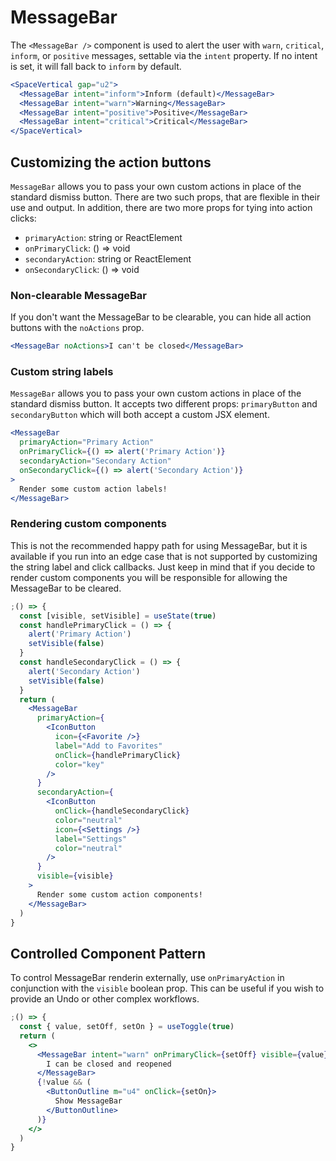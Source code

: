 
<Meta component={MessageBar} title="Docs/Components/Content/MessageBar" />

# MessageBar

The `<MessageBar />` component is used to alert the user with `warn`, `critical`, `inform`, or `positive` messages, settable via the `intent` property. If no intent is set, it will fall back to `inform` by default.

```jsx
<SpaceVertical gap="u2">
  <MessageBar intent="inform">Inform (default)</MessageBar>
  <MessageBar intent="warn">Warning</MessageBar>
  <MessageBar intent="positive">Positive</MessageBar>
  <MessageBar intent="critical">Critical</MessageBar>
</SpaceVertical>
```

## Customizing the action buttons

`MessageBar` allows you to pass your own custom actions in place of the standard dismiss button. There are two such props, that are flexible in their use and output. In addition, there are two more props for tying into action clicks:

- `primaryAction`: string or ReactElement
- `onPrimaryClick`: () => void
- `secondaryAction`: string or ReactElement
- `onSecondaryClick`: () => void

### Non-clearable MessageBar

If you don't want the MessageBar to be clearable, you can hide all action buttons with the `noActions` prop.

```jsx
<MessageBar noActions>I can't be closed</MessageBar>
```

### Custom string labels

`MessageBar` allows you to pass your own custom actions in place of the standard dismiss button. It accepts two different props: `primaryButton` and `secondaryButton` which will both accept a custom JSX element.

```jsx
<MessageBar
  primaryAction="Primary Action"
  onPrimaryClick={() => alert('Primary Action')}
  secondaryAction="Secondary Action"
  onSecondaryClick={() => alert('Secondary Action')}
>
  Render some custom action labels!
</MessageBar>
```

### Rendering custom components

This is not the recommended happy path for using MessageBar, but it is available if you run into an edge case that is not supported by customizing the string label and click callbacks. Just keep in mind that if you decide to render custom components you will be responsible for allowing the MessageBar to be cleared.

```jsx
;() => {
  const [visible, setVisible] = useState(true)
  const handlePrimaryClick = () => {
    alert('Primary Action')
    setVisible(false)
  }
  const handleSecondaryClick = () => {
    alert('Secondary Action')
    setVisible(false)
  }
  return (
    <MessageBar
      primaryAction={
        <IconButton
          icon={<Favorite />}
          label="Add to Favorites"
          onClick={handlePrimaryClick}
          color="key"
        />
      }
      secondaryAction={
        <IconButton
          onClick={handleSecondaryClick}
          color="neutral"
          icon={<Settings />}
          label="Settings"
          color="neutral"
        />
      }
      visible={visible}
    >
      Render some custom action components!
    </MessageBar>
  )
}
```

## Controlled Component Pattern

To control MessageBar renderin externally, use `onPrimaryAction` in conjunction with the `visible` boolean prop. This can be useful if you wish to provide an Undo or other complex workflows.

```jsx
;() => {
  const { value, setOff, setOn } = useToggle(true)
  return (
    <>
      <MessageBar intent="warn" onPrimaryClick={setOff} visible={value}>
        I can be closed and reopened
      </MessageBar>
      {!value && (
        <ButtonOutline m="u4" onClick={setOn}>
          Show MessageBar
        </ButtonOutline>
      )}
    </>
  )
}
```
